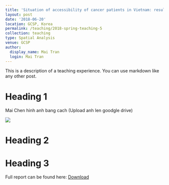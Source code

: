 ---
title: 'Situation of accessibility of cancer patients in Vietnam: results from using GIS analysis'
layout: post
date: '2018-06-20'
location: GCSP, Korea
permalink: /teaching/2018-spring-teaching-5
collection: teaching
type: Spatial Analysis
venue: GCSP
author:
  display_name: Mai Tran
  login: Mai Tran
---

This is a description of a teaching experience. You can use markdown like any other post.

Heading 1
======
Mai Chen hinh anh bang cach (Upload anh len goodgle drive)

![](https://i.imgur.com/nSFokFxm.jpg)

Heading 2
======

Heading 3
======

Full report can be found here: [Download](http://www.ncc-gcsp.ac.kr/)
